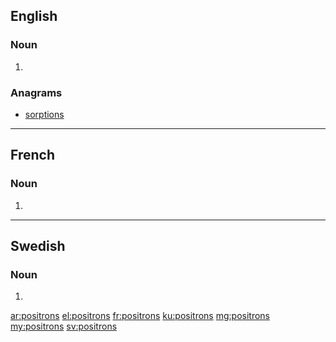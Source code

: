 {{also|positróns}}
==English==

===Noun===
{{head|en|plural}}

# {{plural of|positron|lang=en|nocat=1}}

===Anagrams===
* [[sorptions#English|sorptions]]

----

==French==

===Noun===
{{head|fr|plural}}

# {{plural of|positron|lang=fr|nocat=1}}

----

==Swedish==

===Noun===
{{head|sv|noun form}}

# {{sv-noun-form-indef-gen|positron}}

[[ar:positrons]]
[[el:positrons]]
[[fr:positrons]]
[[ku:positrons]]
[[mg:positrons]]
[[my:positrons]]
[[sv:positrons]]